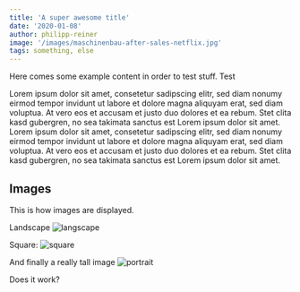 ```yaml
---
title: 'A super awesome title'
date: '2020-01-08'
author: philipp-reiner
image: '/images/maschinenbau-after-sales-netflix.jpg'
tags: something, else
---
```


Here comes some example content in order to test stuff. Test

Lorem ipsum dolor sit amet, consetetur sadipscing elitr, sed diam nonumy eirmod tempor invidunt ut labore et dolore magna aliquyam erat, sed diam voluptua. At vero eos et accusam et justo duo dolores et ea rebum. Stet clita kasd gubergren, no sea takimata sanctus est Lorem ipsum dolor sit amet. Lorem ipsum dolor sit amet, consetetur sadipscing elitr, sed diam nonumy eirmod tempor invidunt ut labore et dolore magna aliquyam erat, sed diam voluptua. At vero eos et accusam et justo duo dolores et ea rebum. Stet clita kasd gubergren, no sea takimata sanctus est Lorem ipsum dolor sit amet. 

## Images 

This is how images are displayed.

Landscape
![langscape](/images/img-tests/landscape.jpg)

Square:
![square](/images/img-tests/square.jpg)

And finally a really tall image
![portrait](/images/img-tests/portrait.jpg)

Does it work?
